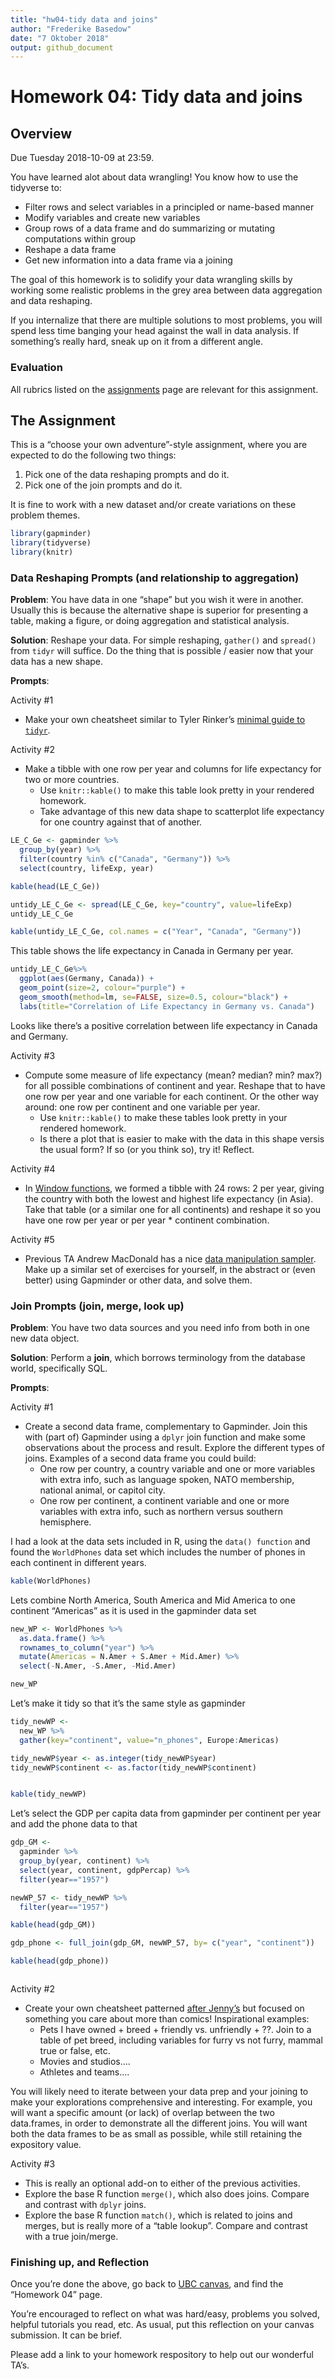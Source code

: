 ```yaml
---
title: "hw04-tidy data and joins"
author: "Frederike Basedow"
date: "7 Oktober 2018"
output: github_document
---
```



# Homework 04: Tidy data and joins

## Overview

Due Tuesday 2018-10-09 at 23:59.

You have learned alot about data wrangling! You know how to use the tidyverse to:

* Filter rows and select variables in a principled or name-based manner
* Modify variables and create new variables
* Group rows of a data frame and do summarizing or mutating computations within group
* Reshape a data frame
* Get new information into a data frame via a joining

The goal of this homework is to solidify your data wrangling skills by working some realistic problems in the grey area between data aggregation and data reshaping.

If you internalize that there are multiple solutions to most problems, you will spend less time banging your head against the wall in data analysis. If something's really hard, sneak up on it from a different angle.

### Evaluation

All rubrics listed on the [assignments](http://stat545.com/Classroom/assignments/) page are relevant for this assignment.

## The Assignment

This is a "choose your own adventure"-style assignment, where you are expected to do the following two things:

1. Pick one of the data reshaping prompts and do it.
2. Pick one of the join prompts and do it.

It is fine to work with a new dataset and/or create variations on these problem themes.

```r
library(gapminder)
library(tidyverse)
library(knitr)
```


### Data Reshaping Prompts (and relationship to aggregation)

__Problem__: You have data in one "shape" but you wish it were in another. Usually this is because the alternative shape is superior for presenting a table, making a figure, or doing aggregation and statistical analysis.

__Solution__: Reshape your data. For simple reshaping, `gather()` and `spread()` from `tidyr` will suffice. Do the thing that is possible / easier now that your data has a new shape.

__Prompts__:

Activity #1

* Make your own cheatsheet similar to Tyler Rinker's [minimal guide to `tidyr`](https://github.com/trinker/tidyr_in_a_nutshell).

Activity #2

* Make a tibble with one row per year and columns for life expectancy for two or more countries.
    - Use `knitr::kable()` to make this table look pretty in your rendered homework.
    - Take advantage of this new data shape to scatterplot life expectancy for one country against that of another.

```r
LE_C_Ge <- gapminder %>% 
  group_by(year) %>% 
  filter(country %in% c("Canada", "Germany")) %>% 
  select(country, lifeExp, year)

kable(head(LE_C_Ge))

untidy_LE_C_Ge <- spread(LE_C_Ge, key="country", value=lifeExp)
untidy_LE_C_Ge

kable(untidy_LE_C_Ge, col.names = c("Year", "Canada", "Germany"))

```

This table shows the life expectancy in Canada in Germany per year.

```r
untidy_LE_C_Ge%>% 
  ggplot(aes(Germany, Canada)) + 
  geom_point(size=2, colour="purple") +
  geom_smooth(method=lm, se=FALSE, size=0.5, colour="black") +
  labs(title="Correlation of Life Expectancy in Germany vs. Canada")
```

Looks like there's a positive correlation between life expectancy in Canada and Germany.


Activity #3

* Compute some measure of life expectancy (mean? median? min? max?) for all possible combinations of continent and year. Reshape that to have one row per year and one variable for each continent. Or the other way around: one row per continent and one variable per year.
    - Use `knitr::kable()` to make these tables look pretty in your rendered homework.
    - Is there a plot that is easier to make with the data in this shape versis the usual form? If so (or you think so), try it! Reflect.

Activity #4

* In [Window functions](http://stat545.com/block010_dplyr-end-single-table.html#window-functions), we formed a tibble with 24 rows: 2 per year, giving the country with both the lowest and highest life expectancy (in Asia). Take that table (or a similar one for all continents) and reshape it so you have one row per year or per year * continent combination.

Activity #5

* Previous TA Andrew MacDonald has a nice [data manipulation sampler](https://gist.github.com/aammd/11386424). Make up a similar set of exercises for yourself, in the abstract or (even better) using Gapminder or other data, and solve them.

### Join Prompts (join, merge, look up)

__Problem__: You have two data sources and you need info from both in one new data object.

__Solution__: Perform a __join__, which borrows terminology from the database world, specifically SQL.

__Prompts__:

Activity #1

* Create a second data frame, complementary to Gapminder. Join this with (part of) Gapminder using a `dplyr` join function and make some observations about the process and result. Explore the different types of joins. Examples of a second data frame you could build:
    - One row per country, a country variable and one or more variables with extra info, such as language spoken, NATO membership, national animal, or capitol city.
    - One row per continent, a continent variable and one or more variables with extra info, such as northern versus southern hemisphere.

I had a look at the data sets included in R, using the `data() function` and found the `WorldPhones` data set which includes the number of phones in each continent in different years. 
```r
kable(WorldPhones)
```

Lets combine North America, South America and Mid America to one continent "Americas" as it is used in the gapminder data set

```r
new_WP <- WorldPhones %>% 
  as.data.frame() %>% 
  rownames_to_column("year") %>% 
  mutate(Americas = N.Amer + S.Amer + Mid.Amer) %>% 
  select(-N.Amer, -S.Amer, -Mid.Amer)

new_WP
```

Let's make it tidy so that it's the same style as gapminder

```r
tidy_newWP <- 
  new_WP %>% 
  gather(key="continent", value="n_phones", Europe:Americas) 

tidy_newWP$year <- as.integer(tidy_newWP$year)
tidy_newWP$continent <- as.factor(tidy_newWP$continent)


kable(tidy_newWP)
```

Let's select the GDP per capita data from gapminder per continent per year and add the phone data to that

```r
gdp_GM <-
  gapminder %>% 
  group_by(year, continent) %>% 
  select(year, continent, gdpPercap) %>% 
  filter(year=="1957")

newWP_57 <- tidy_newWP %>% 
  filter(year=="1957")

kable(head(gdp_GM))

gdp_phone <- full_join(gdp_GM, newWP_57, by= c("year", "continent"))

kable(head(gdp_phone))

```

```r

```



Activity #2

* Create your own cheatsheet patterned [after Jenny's](http://stat545.com/bit001_dplyr-cheatsheet.html) but focused on something you care about more than comics! Inspirational examples:
    - Pets I have owned + breed + friendly vs. unfriendly + ??. Join to a table of pet breed, including variables for furry vs not furry, mammal true or false, etc.
    - Movies and studios....
    - Athletes and teams....

You will likely need to iterate between your data prep and your joining to make your explorations comprehensive and interesting. For example, you will want a specific amount (or lack) of overlap between the two data.frames, in order to demonstrate all the different joins. You will want both the data frames to be as small as possible, while still retaining the expository value.

Activity #3

* This is really an optional add-on to either of the previous activities.
* Explore the base R function `merge()`, which also does joins. Compare and contrast with `dplyr` joins.
* Explore the base R function `match()`, which is related to joins and merges, but is really more of a "table lookup". Compare and contrast with a true join/merge.

### Finishing up, and Reflection

Once you're done the above, go back to [UBC canvas](https://canvas.ubc.ca/), and find the "Homework 04" page.

You're encouraged to reflect on what was hard/easy, problems you solved, helpful tutorials you read, etc. As usual, put this reflection on your canvas submission. It can be brief.

Please add a link to your homework respository to help out our wonderful TA's.